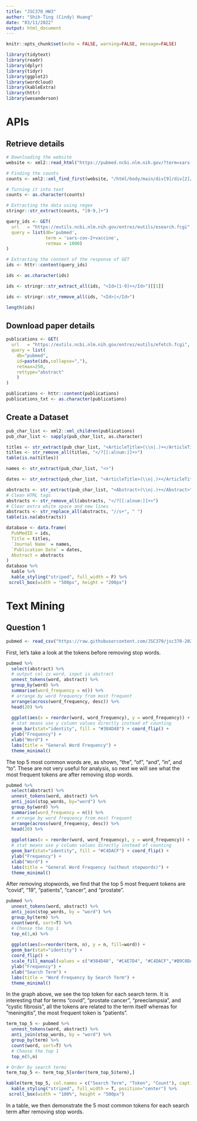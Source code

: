 ```yaml
---
title: "JSC370_HW3"
author: "Shih-Ting (Cindy) Huang"
date: "03/11/2022"
output: html_document
---
```


```r
knitr::opts_chunk$set(echo = FALSE, warning=FALSE, message=FALSE)
```

```r
library(tidytext)
library(readr)
library(dplyr)
library(tidyr)
library(ggplot2)
library(wordcloud)
library(kableExtra)
library(httr)
library(wesanderson)
```

# APIs

## Retrieve details
```r
# Downloading the website
website <- xml2::read_html("https://pubmed.ncbi.nlm.nih.gov/?term=sars-cov-2+vaccine")

# Finding the counts
counts <- xml2::xml_find_first(website, "/html/body/main/div[9]/div[2]/div[2]/div[1]/div[1]/span")

# Turning it into text
counts <- as.character(counts)

# Extracting the data using regex
stringr::str_extract(counts, "[0-9,]+")
```

```r
query_ids <- GET(
  url   = "https://eutils.ncbi.nlm.nih.gov/entrez/eutils/esearch.fcgi",
  query = list(db='pubmed',
               term = 'sars-cov-2+vaccine',
               retmax = 1000)
)

# Extracting the content of the response of GET
ids <- httr::content(query_ids)
```

```r
ids <- as.character(ids)

ids <- stringr::str_extract_all(ids, "<Id>[1-9]+</Id>")[[1]]

ids <- stringr::str_remove_all(ids, "<Id>|</Id>")

length(ids)
```
## Download paper details
```r
publications <- GET(
  url   = "https://eutils.ncbi.nlm.nih.gov/entrez/eutils/efetch.fcgi",
  query = list(
    db="pubmed",
    id=paste(ids,collapse=","),
    retmax=250,
    rettype="abstract"
    )
)

publications <- httr::content(publications)
publications_txt <- as.character(publications)
```

## Create a Dataset
```r
pub_char_list <- xml2::xml_children(publications)
pub_char_list <- sapply(pub_char_list, as.character)
```

```r
titles <- str_extract(pub_char_list, "<ArticleTitle>(\\n|.)+</ArticleTitle>")
titles <- str_remove_all(titles, "</?[[:alnum:]]+>")
table(is.na(titles))
```

```r
names <- str_extract(pub_char_list, "<>")
```

```r
dates <- str_extract(pub_char_list, "<ArticleTitle>(\\n|.)+</ArticleTitle>")
```

```r
abstracts <- str_extract(pub_char_list, "<Abstract>(\\n|.)+</Abstract>")
# Clean HTML tags
abstracts <- str_remove_all(abstracts, "</?[[:alnum:]]+>")
# Clear extra white space and new lines
abstracts <- str_replace_all(abstracts, "//s+", " ")
table(is.na(abstracts))
```

```r


database <- data.frame(
  PubMedID = ids,
  Title = titles,
  `Journal Name` = names,
  `Publication Date` = dates,
  Abstract = abstracts
)
database %>%
  kable %>%
  kable_styling("striped", full_width = F) %>% 
 scroll_box(width = "500px", height = "200px")
```

# Text Mining

## Question 1

```r
pubmed <- read_csv("https://raw.githubusercontent.com/JSC370/jsc370-2022/main/data/text/pubmed.csv")
```

First, let's take a look at the tokens before removing stop words.
```r
pubmed %>%
  select(abstract) %>%
  # output col is word, input is abstract
  unnest_tokens(word, abstract) %>%
  group_by(word) %>%
  summarise(word_frequency = n()) %>%
  # arrange by word frequency from most frequent
  arrange(across(word_frequency, desc)) %>%
  head(20) %>%
  
  ggplot(aes(x = reorder(word, word_frequency), y = word_frequency)) +
  # stat means use y column values directly instead of counting
  geom_bar(stat="identity", fill = "#384D48") + coord_flip() +
  ylab("Frequency") +
  xlab("Word") +
  labs(title = "General Word Frequency") +
  theme_minimal()
```

The top 5 most common words are, as shown, "the", "of", "and", "in", and "to". These are not very useful for analysis, so next we will see what the most frequent tokens are after removing stop words.

```r
pubmed %>%
  select(abstract) %>%
  unnest_tokens(word, abstract) %>%
  anti_join(stop_words, by="word") %>%
  group_by(word) %>%
  summarise(word_frequency = n()) %>%
  # arrange by word frequency from most frequent
  arrange(across(word_frequency, desc)) %>%
  head(20) %>%
  
  ggplot(aes(x = reorder(word, word_frequency), y = word_frequency)) +
  # stat means use y column values directly instead of counting
  geom_bar(stat="identity", fill = "#C4DACF") + coord_flip() +
  ylab("Frequency") +
  xlab("Word") +
  labs(title = "General Word Frequency (without stopwords)") +
  theme_minimal()
```

After removing stopwords, we find that the top 5 most frequent tokens are "covid", "19", "patients", "cancer", and "prostate". 

```r
pubmed %>%
  unnest_tokens(word, abstract) %>%
  anti_join(stop_words, by = "word") %>%
  group_by(term) %>%
  count(word, sort=T) %>%
  # Choose the top 1
  top_n(1,n) %>%
  
  ggplot(aes(x=reorder(term, n), y = n, fill=word)) +
  geom_bar(stat="identity") +
  coord_flip() +
  scale_fill_manual(values = c("#384D48", "#C4E7D4", "#C4DACF","#B9C0DA", "#998DA0")) +
  ylab("Frequency") +
  xlab("Search Term") +
  labs(title = "Word Frequency by Search Term") +
  theme_minimal()
```

In the graph above, we see the top token for each search term. It is interesting that for terms "covid", "prostate cancer", "preeclampsia", and "cystic fibrosis", all the tokens are related to the term itself whereas for "meningitis", the most frequent token is "patients".

```r
term_top_5 <- pubmed %>%
  unnest_tokens(word, abstract) %>%
  anti_join(stop_words, by = "word") %>%
  group_by(term) %>%
  count(word, sort=T) %>%
  # Choose the top 1
  top_n(5,n)

# Order by search terms
term_top_5 <- term_top_5[order(term_top_5$term),]

kable(term_top_5, col.names = c("Search Term", "Token", "Count"), caption = "Top 5 Tokens for Each Search Term") %>%
  kable_styling("striped", full_width = T, position="center") %>% 
 scroll_box(width = "100%", height = "500px")
```

In a table, we then demonstrate the 5 most common tokens for each search term after removing stop words. 














